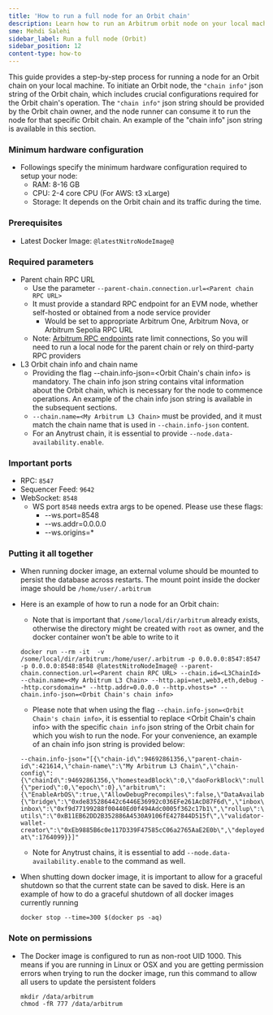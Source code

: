 ```yaml
---
title: 'How to run a full node for an Orbit chain'
description: Learn how to run an Arbitrum orbit node on your local machine.
sme: Mehdi Salehi
sidebar_label: Run a full node (Orbit)
sidebar_position: 12
content-type: how-to
---
```


This guide provides a step-by-step process for running a node for an Orbit chain on your local machine. To initiate an Orbit node, the `"chain info"` json string of the Orbit chain, which includes crucial configurations required for the Orbit chain's operation. The `"chain info"` json string should be provided by the Orbit chain owner, and the node runner can consume it to run the node for that specific Orbit chain. An example of the "chain info" json string is available in this section.

### Minimum hardware configuration

- Followings specify the minimum hardware configuration required to setup your node:
  - RAM: 8-16 GB
  - CPU: 2-4 core CPU (For AWS: t3 xLarge)
  - Storage: It depends on the Orbit chain and its traffic during the time.

### Prerequisites

- Latest Docker Image: <code>@latestNitroNodeImage@</code>

### Required parameters

- Parent chain RPC URL
  - Use the parameter `--parent-chain.connection.url=<Parent chain RPC URL>`
  - It must provide a standard RPC endpoint for an EVM node, whether self-hosted or obtained from a node service provider
    - Would be set to appropriate Arbitrum One, Arbitrum Nova, or Arbitrum Sepolia RPC URL
  - Note: [Arbitrum RPC endpoints](/node-running/node-providers.mdx/#rpc-endpoints) rate limit connections, So you will need to run a local node for the parent chain or rely on third-party RPC providers
- L3 Orbit chain info and chain name
  - Providing the flag --chain.info-json=<Orbit Chain's chain info> is mandatory. The chain info json string contains vital information about the Orbit chain, which is necessary for the node to commence operations. An example of the chain info json string is available in the subsequent sections.
  - `--chain.name=<My Arbitrum L3 Chain>` must be provided, and it must match the chain name that is used in `--chain.info-json` content.
  - For an Anytrust chain, it is essential to provide `--node.data-availability.enable`.

### Important ports

- RPC: `8547`
- Sequencer Feed: `9642`
- WebSocket: `8548`
  - WS port `8548` needs extra args to be opened. Please use these flags:
    - --ws.port=8548
    - --ws.addr=0.0.0.0
    - --ws.origins=\*

### Putting it all together

- When running docker image, an external volume should be mounted to persist the database across restarts. The mount point inside the docker image should be `/home/user/.arbitrum`
- Here is an example of how to run a node for an Orbit chain:

  - Note that is important that `/some/local/dir/arbitrum` already exists, otherwise the directory might be created with `root` as owner, and the docker container won't be able to write to it

  ```shell
  docker run --rm -it  -v /some/local/dir/arbitrum:/home/user/.arbitrum -p 0.0.0.0:8547:8547 -p 0.0.0.0:8548:8548 @latestNitroNodeImage@ --parent-chain.connection.url=<Parent chain RPC URL> --chain.id=<L3ChainId> --chain.name=<My Arbitrum L3 Chain> --http.api=net,web3,eth,debug --http.corsdomain=* --http.addr=0.0.0.0 --http.vhosts=* --chain.info-json=<Orbit Chain's chain info>

  ```

  - Please note that when using the flag `--chain.info-json=<Orbit Chain's chain info>`, it is essential to replace <Orbit Chain's chain info> with the specific `chain info` json string of the Orbit chain for which you wish to run the node. For your convenience, an example of an chain info json string is provided below:

  ```
  --chain.info-json="[{\"chain-id\":94692861356,\"parent-chain-id\":421614,\"chain-name\":\"My Arbitrum L3 Chain\",\"chain-config\":{\"chainId\":94692861356,\"homesteadBlock\":0,\"daoForkBlock\":null,\"daoForkSupport\":true,\"eip150Block\":0,\"eip150Hash\":\"0x0000000000000000000000000000000000000000000000000000000000000000\",\"eip155Block\":0,\"eip158Block\":0,\"byzantiumBlock\":0,\"constantinopleBlock\":0,\"petersburgBlock\":0,\"istanbulBlock\":0,\"muirGlacierBlock\":0,\"berlinBlock\":0,\"londonBlock\":0,\"clique\":{\"period\":0,\"epoch\":0},\"arbitrum\":{\"EnableArbOS\":true,\"AllowDebugPrecompiles\":false,\"DataAvailabilityCommittee\":false,\"InitialArbOSVersion\":10,\"InitialChainOwner\":\"0xAde4000C87923244f0e95b41f0e45aa3C02f1Bb2\",\"GenesisBlockNum\":0}},\"rollup\":{\"bridge\":\"0xde835286442c6446E36992c036EFe261AcD87F6d\",\"inbox\":\"0x0592d3861Ea929B5d108d915c36f64EE69418049\",\"sequencer-inbox\":\"0xf9d77199288f00440Ed0f494Adc0005f362c17b1\",\"rollup\":\"0xF5A42aDA664E7c2dFE9DDa4459B927261BF90E09\",\"validator-utils\":\"0xB11EB62DD2B352886A4530A9106fE427844D515f\",\"validator-wallet-creator\":\"0xEb9885B6c0e117D339F47585cC06a2765AaE2E0b\",\"deployed-at\":1764099}}]"

  ```

  - Note for Anytrust chains, it is essential to add `--node.data-availability.enable` to the command as well.

- When shutting down docker image, it is important to allow for a graceful shutdown so that the current state can be saved to disk. Here is an example of how to do a graceful shutdown of all docker images currently running

  ```shell
  docker stop --time=300 $(docker ps -aq)
  ```

### Note on permissions

- The Docker image is configured to run as non-root UID 1000. This means if you are running in Linux or OSX and you are getting permission errors when trying to run the docker image, run this command to allow all users to update the persistent folders
  ```shell
  mkdir /data/arbitrum
  chmod -fR 777 /data/arbitrum
  ```

